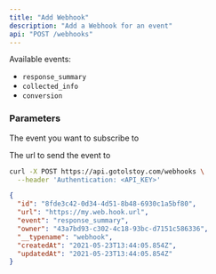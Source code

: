 ```yaml
---
title: "Add Webhook"
description: "Add a Webhook for an event"
api: "POST /webhooks"
---
```


Available events:

- `response_summary`
- `collected_info`
- `conversion`

### Parameters

<Param body="event" type="string">

The event you want to subscribe to

</Param>

<Param body="url" type="string">

The url to send the event to

</Param>

<RequestExample>

```bash Request
curl -X POST https://api.gotolstoy.com/webhooks \
  --header 'Authentication: <API_KEY>'
```

</RequestExample>

<ResponseExample>

```json Response
{
  "id": "8fde3c42-0d34-4d51-8b48-6930c1a5bf80",
  "url": "https://my.web.hook.url",
  "event": "response_summary",
  "owner": "43a7bd93-c302-4c18-93bc-d7151c586336",
  "__typename": "webhook",
  "createdAt": "2021-05-23T13:44:05.854Z",
  "updatedAt": "2021-05-23T13:44:05.854Z"
}
```

</ResponseExample>
